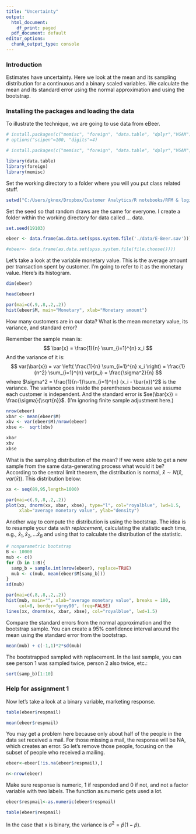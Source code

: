 ---
title: "Uncertainty"
output:
  html_document:
    df_print: paged
  pdf_document: default
editor_options: 
  chunk_output_type: console
---

### Introduction

Estimates have uncertainty. Here we look at the mean and its sampling distribution for a continuous and a binary scaled variables. We calculate the mean and its standard error using the normal approximation and using the bootstrap.  

### Installing the packages and loading the data

To illustrate the technique, we are going to use data from eBeer. 

```{r message=FALSE, warning=FALSE}
# install.packages(c("memisc", "foreign", "data.table", "dplyr","VGAM"))
# options("scipen"=100, "digits"=4)

# install.packages(c("memisc", "foreign", "data.table", "dplyr","VGAM"))

library(data.table)
library(foreign)
library(memisc)
```

Set the working directory to a folder where you will you put class related stuff. 

```{r} 
setwd("C:/Users/gknox/Dropbox/Customer Analytics/R notebooks/RFM & logistic")
```

Set the seed so that random draws are the same for everyone.  I create a folder within the working directory for data called ... data.  

```{r}
set.seed(19103)

ebeer <- data.frame(as.data.set(spss.system.file('./data/E-Beer.sav')))

#ebeer<- data.frame(as.data.set(spss.system.file(file.choose())))
```

Let's take a look at the variable monetary value.  This is the average amount per transaction spent by customer.  I'm going to refer to it as the monetary value.  Here's its histogram.

```{r}
dim(ebeer)

head(ebeer)

par(mai=c(.9,.8,.2,.2))  
hist(ebeer$M, main="Monetary", xlab="Monetary amount")
```

How many customers are in our data?  What is the mean monetary value, its variance, and standard error?  

Remember the sample mean is:
$$
\bar{x} = \frac{1}{n} \sum_{i=1}^{n} x_i
$$
And the variance of it is:
$$
var(\bar{x}) = var \left( \frac{1}{n} \sum_{i=1}^{n} x_i \right) =  \frac{1}{n^2} \sum_{i=1}^{n} var(x_i) =  \frac{\sigma^2}{n}
$$
where $\sigma^2 = \frac{1}{n-1}\sum_{i=1}^{n} (x_i - \bar{x})^2$ is the variance. The variance goes inside the parentheses because we assume each customer is independent. And the standard error is $se(\bar{x}) = \frac{\sigma}{\sqrt{n}}$. (I'm ignoring finite sample adjustment here.)

```{r}
nrow(ebeer)
xbar <- mean(ebeer$M)
xbv <- var(ebeer$M)/nrow(ebeer)
xbse <-  sqrt(xbv)

xbar
xbv
xbse
```

What is the sampling distribution of the mean?  If we were able to get a new sample from the same data-generating process what would it be?  According to the central limit theorem, the distribution is normal, $\bar{x} \sim N(\bar{x}, var(\bar{x}))$. This distribution below:

```{r}

xx <- seq(89,95,length=1000)

par(mai=c(.9,.8,.2,.2))
plot(xx, dnorm(xx, xbar, xbse), type="l", col="royalblue", lwd=1.5,
     xlab="average monetary value", ylab="density")
```

Another way to compute the distribution is using the bootstrap.  The idea is to resample your data *with replacement*, calculating the statistic each time, e.g., $\bar{x}_1, \bar{x}_2, \dots \bar{x}_B$ and using that to calculate the distribution of the statistic.  

```{r}
# nonparametric bootstrap
B <- 10000
mub <- c()
for (b in 1:B){
  samp_b = sample.int(nrow(ebeer), replace=TRUE)
  mub <- c(mub, mean(ebeer$M[samp_b]))
}
sd(mub)

par(mai=c(.8,.8,.2,.2))
hist(mub, main="", xlab="average monetary value", breaks = 100,
     col=8, border="grey90", freq=FALSE)
lines(xx, dnorm(xx, xbar, xbse), col="royalblue", lwd=1.5)
```

Compare the standard errors from the normal approximation and the bootstrap sample.  You can create a 95% confidence interval around the mean using the standard error from the bootstrap.

```{r}
mean(mub) + c(-1,1)*2*sd(mub)
```

The bootstrapped sampled with replacement.  In the last sample, you can see person 1 was sampled twice, person 2 also twice, etc.:

```{r}
sort(samp_b)[1:10]
```


### Help for assignment 1

Now let's take a look at a binary variable, marketing response. 

```{r}
table(ebeer$respmail)

mean(ebeer$respmail)
```

You may get a problem here because only about half of the people in the data set received a mail. For those missing a mail, the response will be NA, which creates an error. So let's remove those people, focusing on the subset of people who received a mailing.

```{r}
ebeer<-ebeer[!is.na(ebeer$respmail),]

n<-nrow(ebeer)
```

Make sure response is numeric, 1 if responded and 0 if not, and not a factor variable with two labels.  The function as.numeric gets used a lot.

```{r}
ebeer$respmail<-as.numeric(ebeer$respmail)

table(ebeer$respmail)
```

In the case that x is binary, the variance is $\sigma^2 = \hat{p}(1-\hat{p})$. 

